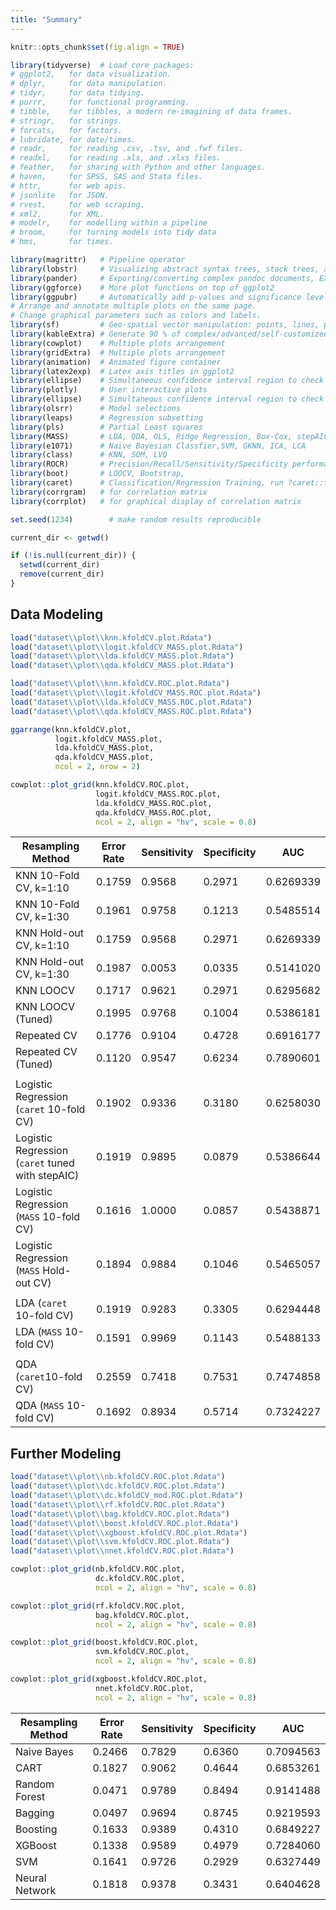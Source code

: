 ```yaml
---
title: "Summary"
---
```


```r
knitr::opts_chunk$set(fig.align = TRUE)

library(tidyverse)  # Load core packages: 
# ggplot2,   for data visualization.
# dplyr,     for data manipulation.
# tidyr,     for data tidying.
# purrr,     for functional programming.
# tibble,    for tibbles, a modern re-imagining of data frames.
# stringr,   for strings.
# forcats,   for factors.
# lubridate, for date/times.
# readr,     for reading .csv, .tsv, and .fwf files.
# readxl,    for reading .xls, and .xlxs files.
# feather,   for sharing with Python and other languages.
# haven,     for SPSS, SAS and Stata files.
# httr,      for web apis.
# jsonlite   for JSON.
# rvest,     for web scraping.
# xml2,      for XML.
# modelr,    for modelling within a pipeline
# broom,     for turning models into tidy data
# hms,       for times.

library(magrittr)   # Pipeline operator
library(lobstr)     # Visualizing abstract syntax trees, stack trees, and object sizes
library(pander)     # Exporting/converting complex pandoc documents, EX: df to Pandoc table
library(ggforce)    # More plot functions on top of ggplot2
library(ggpubr)     # Automatically add p-values and significance levels  plots. 
# Arrange and annotate multiple plots on the same page. 
# Change graphical parameters such as colors and labels.
library(sf)         # Geo-spatial vector manipulation: points, lines, polygons
library(kableExtra) # Generate 90 % of complex/advanced/self-customized/beautiful tables
library(cowplot)    # Multiple plots arrangement
library(gridExtra)  # Multiple plots arrangement
library(animation)  # Animated figure container
library(latex2exp)  # Latex axis titles in ggplot2
library(ellipse)    # Simultaneous confidence interval region to check C.I. of 2 slope parameters
library(plotly)     # User interactive plots
library(ellipse)    # Simultaneous confidence interval region to check C.I. of 2 regressors
library(olsrr)      # Model selections 
library(leaps)      # Regression subsetting 
library(pls)        # Partial Least squares
library(MASS)       # LDA, QDA, OLS, Ridge Regression, Box-Cox, stepAIC, etc,.
library(e1071)      # Naive Bayesian Classfier,SVM, GKNN, ICA, LCA
library(class)      # KNN, SOM, LVQ
library(ROCR)       # Precision/Recall/Sensitivity/Specificity performance plot 
library(boot)       # LOOCV, Bootstrap,
library(caret)      # Classification/Regression Training, run ?caret::trainControl
library(corrgram)   # for correlation matrix
library(corrplot)   # for graphical display of correlation matrix

set.seed(1234)        # make random results reproducible

current_dir <- getwd()

if (!is.null(current_dir)) {
  setwd(current_dir)
  remove(current_dir)
}
```


## Data Modeling

```r
load("dataset\\plot\\knn.kfoldCV.plot.Rdata")
load("dataset\\plot\\logit.kfoldCV_MASS.plot.Rdata")
load("dataset\\plot\\lda.kfoldCV_MASS.plot.Rdata")
load("dataset\\plot\\qda.kfoldCV_MASS.plot.Rdata")

load("dataset\\plot\\knn.kfoldCV.ROC.plot.Rdata")
load("dataset\\plot\\logit.kfoldCV_MASS.ROC.plot.Rdata")
load("dataset\\plot\\lda.kfoldCV_MASS.ROC.plot.Rdata")
load("dataset\\plot\\qda.kfoldCV_MASS.ROC.plot.Rdata")
```

```r
ggarrange(knn.kfoldCV.plot, 
          logit.kfoldCV_MASS.plot,
          lda.kfoldCV_MASS.plot,
          qda.kfoldCV_MASS.plot,
          ncol = 2, nrow = 2)
```

```r
cowplot::plot_grid(knn.kfoldCV.ROC.plot,
                   logit.kfoldCV_MASS.ROC.plot,
                   lda.kfoldCV_MASS.ROC.plot,
                   qda.kfoldCV_MASS.ROC.plot, 
                   ncol = 2, align = "hv", scale = 0.8)
```

| Resampling Method                                | Error Rate | Sensitivity | Specificity | AUC       |
| ------------------------------------------------ | ---------- | ----------- | ----------- | --------- |
| KNN 10-Fold CV, k=1:10                           | 0.1759     | 0.9568      | 0.2971      | 0.6269339 |
| KNN 10-Fold CV, k=1:30                           | 0.1961     | 0.9758      | 0.1213      | 0.5485514 |
| KNN Hold-out CV, k=1:10                          | 0.1759     | 0.9568      | 0.2971      | 0.6269339 |
| KNN Hold-out CV, k=1:30                          | 0.1987     | 0.0053      | 0.0335      | 0.5141020 |
| KNN LOOCV                                        | 0.1717     | 0.9621      | 0.2971      | 0.6295682 |
| KNN LOOCV (Tuned)                                | 0.1995     | 0.9768      | 0.1004      | 0.5386181 |
| Repeated CV                                      | 0.1776     | 0.9104      | 0.4728      | 0.6916177 |
| Repeated CV (Tuned)                              | 0.1120     | 0.9547      | 0.6234      | 0.7890601 |
|                                                  |            |             |             |           |
| Logistic Regression (`caret` 10-fold CV)         | 0.1902     | 0.9336      | 0.3180      | 0.6258030 |
| Logistic Regression (`caret` tuned with stepAIC) | 0.1919     | 0.9895      | 0.0879      | 0.5386644 |
| Logistic Regression (`MASS` 10-fold CV)          | 0.1616     | 1.0000      | 0.0857      | 0.5438871 |
| Logistic Regression (`MASS` Hold-out CV)         | 0.1894     | 0.9884      | 0.1046      | 0.5465057 |
|                                                  |            |             |             |           |
| LDA (`caret` 10-fold CV)                         | 0.1919     | 0.9283      | 0.3305      | 0.6294448 |
| LDA (`MASS` 10-fold CV)                          | 0.1591     | 0.9969      | 0.1143      | 0.5488133 |
|                                                  |            |             |             |           |
| QDA (`caret`10-fold CV)                          | 0.2559     | 0.7418      | 0.7531      | 0.7474858 |
| QDA (`MASS` 10-fold CV)                          | 0.1692     | 0.8934      | 0.5714      | 0.7324227 |


## Further Modeling

```r
load("dataset\\plot\\nb.kfoldCV.ROC.plot.Rdata")
load("dataset\\plot\\dc.kfoldCV.ROC.plot.Rdata")
load("dataset\\plot\\dc.kfoldCV_mod.ROC.plot.Rdata")
load("dataset\\plot\\rf.kfoldCV.ROC.plot.Rdata")
load("dataset\\plot\\bag.kfoldCV.ROC.plot.Rdata")
load("dataset\\plot\\boost.kfoldCV.ROC.plot.Rdata")
load("dataset\\plot\\xgboost.kfoldCV.ROC.plot.Rdata")
load("dataset\\plot\\svm.kfoldCV.ROC.plot.Rdata")
load("dataset\\plot\\nnet.kfoldCV.ROC.plot.Rdata")
```

```r
cowplot::plot_grid(nb.kfoldCV.ROC.plot,
                   dc.kfoldCV.ROC.plot,
                   ncol = 2, align = "hv", scale = 0.8)

cowplot::plot_grid(rf.kfoldCV.ROC.plot,
                   bag.kfoldCV.ROC.plot, 
                   ncol = 2, align = "hv", scale = 0.8)

cowplot::plot_grid(boost.kfoldCV.ROC.plot,
                   svm.kfoldCV.ROC.plot,
                   ncol = 2, align = "hv", scale = 0.8)

cowplot::plot_grid(xgboost.kfoldCV.ROC.plot,
                   nnet.kfoldCV.ROC.plot,
                   ncol = 2, align = "hv", scale = 0.8)
```

| Resampling Method | Error Rate | Sensitivity | Specificity | AUC       |
| ----------------- | ---------- | ----------- | ----------- | --------- |
| Naive Bayes       | 0.2466     | 0.7829      | 0.6360      | 0.7094563 |
| CART              | 0.1827     | 0.9062      | 0.4644      | 0.6853261 |
| Random Forest     | 0.0471     | 0.9789      | 0.8494      | 0.9141488 |
| Bagging           | 0.0497     | 0.9694      | 0.8745      | 0.9219593 |
| Boosting          | 0.1633     | 0.9389      | 0.4310      | 0.6849227 |
| XGBoost           | 0.1338     | 0.9589      | 0.4979      | 0.7284060 |
| SVM               | 0.1641     | 0.9726      | 0.2929      | 0.6327449 |
| Neural Network    | 0.1818     | 0.9378      | 0.3431      | 0.6404628 |
